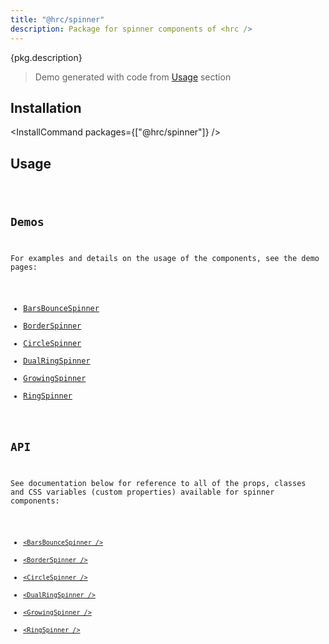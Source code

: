 ```yaml
---
title: "@hrc/spinner"
description: Package for spinner components of <hrc />
---
```



<p>{pkg.description}</p>

<Demo layout="row">
  <PackageDemo />
</Demo>

> Demo generated with code from [Usage](#usage) section

## Installation

<InstallCommand packages={["@hrc/spinner"]} />

## Usage

<Code code={demoCode} lang="jsx" />

## Demos

For examples and details on the usage of the components, see the demo pages:

- [BarsBounceSpinner](/hrc/components/bars-bounce-spinner)
- [BorderSpinner](/hrc/components/border-spinner)
- [CircleSpinner](/hrc/components/circle-spinner)
- [DualRingSpinner](/hrc/components/dual-ring-spinner)
- [GrowingSpinner](/hrc/components/growing-spinner)
- [RingSpinner](/hrc/components/ring-spinner)

## API

See documentation below for reference to all of the props, classes and CSS
variables (custom properties) available for spinner components:

- [`<BarsBounceSpinner />`](/hrc/api/bars-bounce-spinner)
- [`<BorderSpinner />`](/hrc/api/border-spinner)
- [`<CircleSpinner />`](/hrc/api/circle-spinner)
- [`<DualRingSpinner />`](/hrc/api/dual-ring-spinner)
- [`<GrowingSpinner />`](/hrc/api/growing-spinner)
- [`<RingSpinner />`](/hrc/api/ring-spinner)
